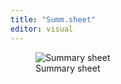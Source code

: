 ```yaml
---
title: "Summ.sheet"
editor: visual
---
```


![Summary sheet](C:/Users/ramir/Downloads/IMG_8169.jpg)
